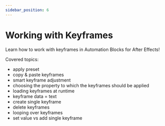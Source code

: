```yaml
---
sidebar_position: 6
---
```



#  Working with Keyframes

<Youtube id="T-QquP86ycg" />

Learn how to work with keyframes in Automation Blocks for After Effects!

Covered topics:
- apply preset
- copy & paste keyframes
- smart keyframe adjustment
- choosing the property to which the keyframes should be applied
- loading keyframes at runtime
- keyframe data = text
- create single keyframe
- delete keyframes
- looping over keyframes
- set value vs add single keyframe
